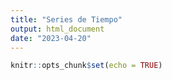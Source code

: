 ```yaml
---
title: "Series de Tiempo"
output: html_document
date: "2023-04-20"
---
```


```r
knitr::opts_chunk$set(echo = TRUE)
```

